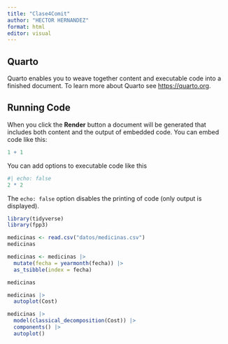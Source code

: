 ```yaml
---
title: "Clase4Comit"
author: "HECTOR HERNANDEZ"
format: html
editor: visual
---
```


## Quarto

Quarto enables you to weave together content and executable code into a finished document. To learn more about Quarto see <https://quarto.org>.

## Running Code

When you click the **Render** button a document will be generated that includes both content and the output of embedded code. You can embed code like this:

```r
1 + 1
```

You can add options to executable code like this

```r
#| echo: false
2 * 2
```

The `echo: false` option disables the printing of code (only output is displayed).


```r
library(tidyverse)
library(fpp3)
```

```r
medicinas <- read.csv("datos/medicinas.csv")
medicinas
```

```r
medicinas <- medicinas |> 
  mutate(fecha = yearmonth(fecha)) |> 
  as_tsibble(index = fecha)

medicinas
```


```r
medicinas |> 
  autoplot(Cost)
```

```r
medicinas |> 
  model(classical_decomposition(Cost)) |> 
  components() |> 
  autoplot()
```






